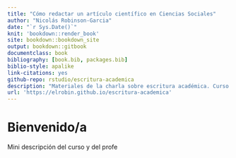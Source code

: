 ```yaml
--- 
title: "Cómo redactar un artículo científico en Ciencias Sociales"
author: "Nicolás Robinson-Garcia"
date: "`r Sys.Date()`"
knit: 'bookdown::render_book'
site: bookdown::bookdown_site
output: bookdown::gitbook
documentclass: book
bibliography: [book.bib, packages.bib]
biblio-style: apalike
link-citations: yes
github-repo: rstudio/escritura-academica
description: "Materiales de la charla sobre escritura académica. Curso de la Escuela de Doctorado de Ciencias Sociales de la UGR."
url: 'https://elrobin.github.io/escritura-academica'
---
```


# Bienvenido/a {-}

Mini descripción del curso y del profe


